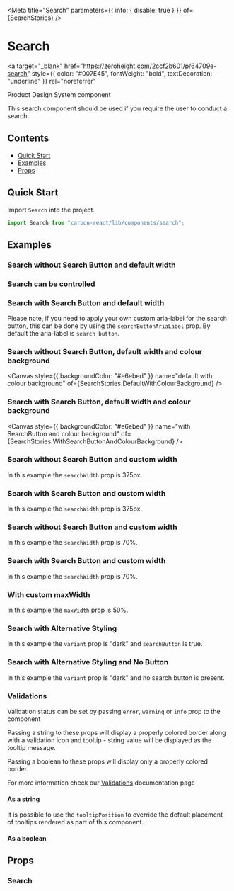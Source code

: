 

<Meta
  title="Search"
  parameters={{ info: { disable: true } }}
  of={SearchStories}
/>

# Search

<a
  target="_blank"
  href="https://zeroheight.com/2ccf2b601/p/64709e-search"
  style={{ color: "#007E45", fontWeight: "bold", textDecoration: "underline" }}
  rel="noreferrer"
>
  Product Design System component
</a>

This search component should be used if you require the user to conduct a search.

## Contents

- [Quick Start](#quick-start)
- [Examples](#examples)
- [Props](#props)

## Quick Start

Import `Search` into the project.

```javascript
import Search from "carbon-react/lib/components/search";
```

## Examples

### Search without Search Button and default width

<Canvas name="default" of={SearchStories.Default} />

### Search can be controlled

<Canvas name="controlled" of={SearchStories.Controlled} />

### Search with Search Button and default width

Please note, if you need to apply your own custom aria-label for the search button, this can be done by using the `searchButtonAriaLabel` prop. By default the aria-label is `search button`.

<Canvas name="with SearchButton" of={SearchStories.WithSearchButton} />

### Search without Search Button, default width and colour background

<Canvas
  style={{ backgroundColor: "#e6ebed" }}
  name="default with colour background"
  of={SearchStories.DefaultWithColourBackground}
/>

### Search with Search Button, default width and colour background

<Canvas
  style={{ backgroundColor: "#e6ebed" }}
  name="with SearchButton and colour background"
  of={SearchStories.WithSearchButtonAndColourBackground}
/>

### Search without Search Button and custom width

In this example the `searchWidth` prop is 375px.

<Canvas name="custom Width using px" of={SearchStories.CustomWidthUsingPx} />

### Search with Search Button and custom width

In this example the `searchWidth` prop is 375px.

<Canvas
  name="with SearchButton and Custom Width using px"
  of={SearchStories.WithSearchButtonAndCustomWidthUsingPx}
/>

### Search without Search Button and custom width

In this example the `searchWidth` prop is 70%.

<Canvas
  name="custom Width using %"
  of={SearchStories.CustomWidthUsingPercentage}
/>

### Search with Search Button and custom width

In this example the `searchWidth` prop is 70%.

<Canvas
  name="with SearchButton and Custom Width using %"
  of={SearchStories.WithSearchButtonAndCustomWidthUsingPercentage}
/>

### With custom maxWidth

In this example the `maxWidth` prop is 50%.

<Canvas name="with custom maxWidth" of={SearchStories.WithCustomMaxWidth} />

### Search with Alternative Styling

In this example the `variant` prop is "dark" and `searchButton` is true.

<Canvas name="with Alt Styling" of={SearchStories.WithAltStyling} />

### Search with Alternative Styling and No Button

In this example the `variant` prop is "dark" and no search button is present.

<Canvas
  name="with Alt Styling and no button"
  of={SearchStories.WithAltStylingAndNoButton}
/>

### Validations

Validation status can be set by passing `error`, `warning` or `info` prop to the component

Passing a string to these props will display a properly colored border along with a validation icon and tooltip - string value will be displayed as the tooltip message.

Passing a boolean to these props will display only a properly colored border.

For more information check our [Validations](?path=/docs/documentation-validations--page "Validations") documentation page

#### As a string

<Canvas
  name="validations - string - component"
  of={SearchStories.ValidationsStringComponent}
/>

It is possible to use the `tooltipPosition` to override the default placement of tooltips rendered as part of this component.

<Canvas
  name="validations - string - with tooltipPosition overriden - component"
  of={SearchStories.ValidationsStringWithTooltipPositionOverridenComponent}
/>

#### As a boolean

<Canvas name="validations - boolean" of={SearchStories.ValidationsBoolean} />

## Props

### Search

<ArgTypes of={SearchStories} />
